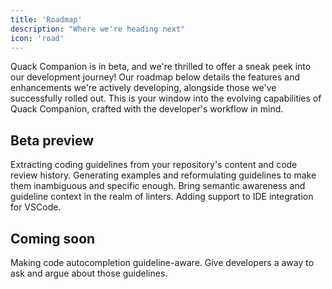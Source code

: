 ```yaml
---
title: 'Roadmap'
description: "Where we're heading next"
icon: 'road'
---
```


Quack Companion is in beta, and we're thrilled to offer a sneak peek into our development journey!
Our roadmap below details the features and enhancements we're actively developing, alongside those we've successfully rolled out. This is your window into the evolving capabilities of Quack Companion, crafted with the developer's workflow in mind.

## Beta preview

<AccordionGroup>

<Accordion icon="github" title="Guideline parsing">
  Extracting coding guidelines from your repository's content and code review history.
</Accordion>
<Accordion icon="circle-check" title="Guideline validation">
  Generating examples and reformulating guidelines to make them inambiguous and specific enough.
</Accordion>
<Accordion icon="terminal" title="Guideline-aware code compliance">
  Bring semantic awareness and guideline context in the realm of linters.
</Accordion>
<Accordion icon="download" title="VSCode support">
  Adding support to IDE integration for VSCode.
</Accordion>

</AccordionGroup>

## Coming soon

<AccordionGroup>

<Accordion icon="message-bot" title="Code autocompletion">
  Making code autocompletion guideline-aware.
</Accordion>
<Accordion icon="comments" title="Code chat">
  Give developers a away to ask and argue about those guidelines.
</Accordion>

</AccordionGroup>
